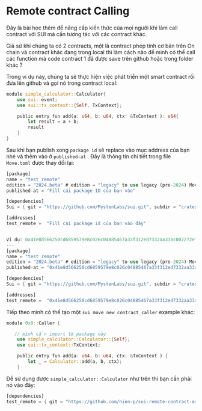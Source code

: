 # Remote contract Calling 

Đây là bài học thêm để nâng cấp kiến thức của mọi người khi làm call contract với SUI mà cần tương tác với các contract khác. 

Giả sử khi chúng ta có 2 contracts, một là contract phép tính cơ bản trên On chain và contract khác đang trong local thì làm cách nào để mình có thể call các function mà code contract 1 đã được save trên github hoặc trong folder khác ? 

Trong ví dụ này, chúng ta sẽ thực hiện việc phát triển một smart contract  rồi đưa lên github và gọi nó trong contract local:
```rust 
module simple_calculator::Calculator{
    use sui::event;
    use sui::tx_context::{Self, TxContext}; 

    public entry fun add(a: u64, b: u64, ctx: &TxContext ): u64{
        let result = a + b;
        result
    }
}
```

Sau khi bạn publish xong `package id` sẽ replace vào mục address của bạn nhé và thêm vào ở `published-at` . Đây là thông tin chi tiết trong file `Move.toml` được thay đổi lại: 

```rust
[package]
name = "test_remote"
edition = "2024.beta" # edition = "legacy" to use legacy (pre-2024) Move
published-at = "Fill cái package ID của bạn vào"

[dependencies] 
Sui = { git = "https://github.com/MystenLabs/sui.git", subdir = "crates/sui-framework/packages/sui-framework", rev = "framework/testnet" }

[addresses]
test_remote =  "Fill cái package id của bạn vào đây"


Ví dụ: 0x41e8d566250cd6859579e8c026c04885467a33f312ed7332aa33ac007272ef7c là package_id của mình thì 
--- 
[package]
name = "test_remote"
edition = "2024.beta" # edition = "legacy" to use legacy (pre-2024) Move
published-at = "0x41e8d566250cd6859579e8c026c04885467a33f312ed7332aa33ac007272ef7c"

[dependencies] 
Sui = { git = "https://github.com/MystenLabs/sui.git", subdir = "crates/sui-framework/packages/sui-framework", rev = "framework/testnet" }

[addresses]
test_remote =  "0x41e8d566250cd6859579e8c026c04885467a33f312ed7332aa33ac007272ef7c"
```

Tiếp theo mình có thể tạo một `sui move new contract_caller` example khác:

```rust 
module 0x0::Caller {

   // mình cần import từ package này 
    use simple_calculator::Calculator::{Self};
    use sui::tx_context::TxContext;

    public entry fun add(a: u64, b: u64, ctx: &TxContext ) {
        let _ = Calculator::add(a, b, ctx);
    }
```

Để sử dụng được `simple_calculator::Calculator` như trên thì bạn cần phải nó vào đây: 
```rust
[dependencies]
test_remote = { git = "https://github.com/hien-p/sui-remote-contract-example", subdir = "", rev = "main" }
```